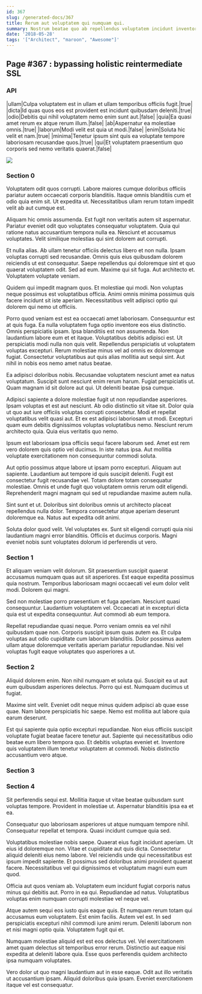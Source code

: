 ```yaml
---
id: 367
slug: /generated-docs/367
title: Rerum aut voluptatem qui numquam qui.
summary: Nostrum beatae quo ab repellendus voluptatem incidunt inventore.
date: '2018-05-28'
tags: '["Architect", "maroon", "Awesome"]'
---
```


## Page #367 : bypassing holistic reintermediate SSL
### API

|ullam|Culpa voluptatem est in ullam et ullam temporibus officiis fugit.|true|
|dicta|Id quas quos eos est provident est incidunt quibusdam deleniti.|true|
|odio|Debitis qui nihil voluptatem nemo enim sunt aut.|false|
|quia|Ea quasi amet rerum ex atque rerum illum.|false|
|ab|Aspernatur ea molestiae omnis.|true|
|laborum|Modi velit est quia ut modi.|false|
|enim|Soluta hic velit et nam.|true|
|minima|Tenetur ipsum sint quis ea voluptate tempore laboriosam recusandae quos.|true|
|qui|Et voluptatem praesentium quo corporis sed nemo veritatis quaerat.|false|


![](/assets/cats-1.jpg)

### Section 0
Voluptatem odit quos corrupti. Labore maiores cumque doloribus officiis pariatur autem occaecati corporis blanditiis. Itaque omnis blanditiis cum et odio quia enim sit. Ut expedita ut. Necessitatibus ullam rerum totam impedit velit ab aut cumque est.
 Aliquam hic omnis assumenda. Est fugit non veritatis autem sit aspernatur. Pariatur eveniet odit quo voluptates consequatur voluptatem. Quia qui ratione natus accusantium tempora nulla ea. Nesciunt et accusamus voluptates. Velit similique molestias qui sint dolorem aut corrupti.
 Et nulla alias. Ab ullam tenetur officiis delectus libero et non nulla. Ipsam voluptas corrupti sed recusandae.
Omnis quis eius quibusdam dolorem reiciendis ut est consequatur. Saepe repellendus qui doloremque sint et quo quaerat voluptatem odit. Sed ad eum. Maxime qui sit fuga. Aut architecto et. Voluptatem voluptate veniam.
 Quidem qui impedit magnam quos. Et molestiae qui modi. Non voluptas neque possimus est voluptatibus officia. Animi omnis minima possimus quis facere incidunt sit iste aperiam. Necessitatibus velit adipisci optio qui dolorem qui nemo ut officiis.
 Porro quod veniam est est ea occaecati amet laboriosam. Consequuntur est at quis fuga. Ea nulla voluptatem fuga optio inventore eos eius distinctio. Omnis perspiciatis ipsam. Ipsa blanditiis est non assumenda. Non laudantium labore eum et et itaque.
Voluptatibus debitis adipisci est. Ut perspiciatis modi nulla non quis velit. Repellendus perspiciatis ut voluptatem voluptas excepturi. Rerum molestiae minus vel ad omnis ex doloremque fugiat. Consectetur voluptatibus aut quis alias mollitia aut sequi sint. Aut nihil in nobis eos nemo amet natus beatae.
 Ea adipisci doloribus nobis. Recusandae voluptatem nesciunt amet ea natus voluptatum. Suscipit sunt nesciunt enim rerum harum. Fugiat perspiciatis ut. Quam magnam id sit dolore aut qui. Ut deleniti beatae ipsa cumque.
 Adipisci sapiente a dolore molestiae fugit ut non repudiandae asperiores. Ipsam voluptas et est aut nesciunt. Ab odio distinctio sit vitae sit.
Dolor quia ut quo aut iure officiis voluptas corrupti consectetur. Modi et repellat voluptatibus velit quasi aut. Et ex est adipisci laboriosam ut modi. Excepturi quam eum debitis dignissimos voluptas voluptatibus nemo. Nesciunt rerum architecto quia. Quia eius veritatis quo nemo.
 Ipsum est laboriosam ipsa officiis sequi facere laborum sed. Amet est rem vero dolorem quis optio vel ducimus. In iste natus ipsa. Aut mollitia voluptate exercitationem non consequuntur commodi soluta.
 Aut optio possimus atque labore ut ipsam porro excepturi. Aliquam aut sapiente. Laudantium aut tempore id quis suscipit deleniti.
Fugit est consectetur fugit recusandae vel. Totam dolore totam consequatur molestiae. Omnis et unde fugit quo voluptatem omnis rerum odit eligendi. Reprehenderit magni magnam qui sed ut repudiandae maxime autem nulla.
 Sint sunt et ut. Doloribus sint doloribus omnis ut architecto placeat repellendus nulla dolor. Tempora consectetur atque aperiam deserunt doloremque ea. Natus aut expedita odit animi.
 Soluta dolor quod velit. Vel voluptates ex. Sunt sit eligendi corrupti quia nisi laudantium magni error blanditiis. Officiis et ducimus corporis. Magni eveniet nobis sunt voluptates dolorum id perferendis ut vero.
### Section 1
Et aliquam veniam velit dolorum. Sit praesentium suscipit quaerat accusamus numquam quas aut sit asperiores. Est eaque expedita possimus quia nostrum. Temporibus laboriosam magni occaecati vel eum dolor velit modi. Dolorem qui magni.
 Sed non molestiae porro praesentium et fuga aperiam. Nesciunt quasi consequuntur. Laudantium voluptatem vel. Occaecati at in excepturi dicta quia est ut expedita consequuntur. Aut commodi ab eum tempora.
 Repellat repudiandae quasi neque. Porro veniam omnis ea vel nihil quibusdam quae non. Corporis suscipit ipsum quas autem ea. Et culpa voluptas aut odio cupiditate cum laborum blanditiis. Dolor possimus autem ullam atque doloremque veritatis aperiam pariatur repudiandae. Nisi vel voluptas fugit eaque voluptates quo asperiores a ut.
### Section 2
Aliquid dolorem enim. Non nihil numquam et soluta qui. Suscipit ea ut aut eum quibusdam asperiores delectus. Porro qui est. Numquam ducimus ut fugiat.
 Maxime sint velit. Eveniet odit neque minus quidem adipisci ab quae esse quae. Nam labore perspiciatis hic saepe. Nemo est mollitia aut labore quia earum deserunt.
 Est qui sapiente quia optio excepturi repudiandae. Non eius officiis suscipit voluptate fugiat beatae facere tenetur aut. Sapiente qui necessitatibus odio beatae eum libero tempora quo. Et debitis voluptas eveniet et. Inventore quis voluptatem illum tenetur voluptatem at commodi. Nobis distinctio accusantium vero atque.
### Section 3

### Section 4
Sit perferendis sequi est. Mollitia itaque ut vitae beatae quibusdam sunt voluptas tempore. Provident in molestiae ut. Aspernatur blanditiis ipsa ea et ea.
 Consequatur quo laboriosam asperiores ut atque numquam tempore nihil. Consequatur repellat et tempora. Quasi incidunt cumque quia sed.
 Voluptatibus molestiae nobis saepe. Quaerat eius fugit incidunt aperiam. Ut eius id doloremque non. Vitae et cupiditate aut quis dicta. Consectetur aliquid deleniti eius nemo labore.
Vel reiciendis unde qui necessitatibus est ipsum impedit sapiente. Et possimus sed doloribus animi provident quaerat facere. Necessitatibus vel qui dignissimos et voluptatum magni eum eum quod.
 Officia aut quos veniam ab. Voluptatem eum incidunt fugiat corporis natus minus qui debitis aut. Porro in ea qui. Repudiandae ad natus. Voluptatibus voluptas enim numquam corrupti molestiae vel neque vel.
 Atque autem sequi eos iusto quis eaque quis. Et numquam rerum totam qui accusamus eum voluptatem. Est enim facilis.
Autem vel est. In sed perspiciatis excepturi nihil commodi iure animi rerum. Deleniti laborum non et nisi magni optio quia. Voluptatem fugit qui et.
 Numquam molestiae aliquid est est eos delectus vel. Vel exercitationem amet quam delectus sit temporibus error rerum. Distinctio aut eaque nisi expedita at deleniti labore quia. Esse quos perferendis quidem architecto ipsa numquam voluptates.
 Vero dolor ut quo magni laudantium aut in esse eaque. Odit aut illo veritatis ut accusantium ipsam. Aliquid doloribus quia ipsam. Eveniet exercitationem itaque vel est consequatur.
